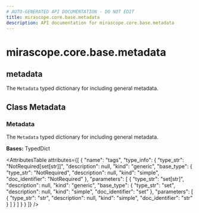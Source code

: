 ```yaml
---
# AUTO-GENERATED API DOCUMENTATION - DO NOT EDIT
title: mirascope.core.base.metadata
description: API documentation for mirascope.core.base.metadata
---
```


# mirascope.core.base.metadata

## <ApiType type="Module" module="mirascope.core.base.metadata" path="core/base/metadata" symbolName="metadata" /> metadata

The `Metadata` typed dictionary for including general metadata.

## Class Metadata

### <ApiType type="Class" module="mirascope.core.base.metadata" path="core/base/metadata" symbolName="Metadata" /> Metadata

The `Metadata` typed dictionary for including general metadata.

**Bases:** TypedDict

<AttributesTable
  attributes={[
  {
    "name": "tags",
    "type_info": {
      "type_str": "NotRequired[set[str]]",
      "description": null,
      "kind": "generic",
      "base_type": {
        "type_str": "NotRequired",
        "description": null,
        "kind": "simple",
        "doc_identifier": "NotRequired"
      },
      "parameters": [
        {
          "type_str": "set[str]",
          "description": null,
          "kind": "generic",
          "base_type": {
            "type_str": "set",
            "description": null,
            "kind": "simple",
            "doc_identifier": "set"
          },
          "parameters": [
            {
              "type_str": "str",
              "description": null,
              "kind": "simple",
              "doc_identifier": "str"
            }
          ]
        }
      ]
    }
  }
]}
/>


